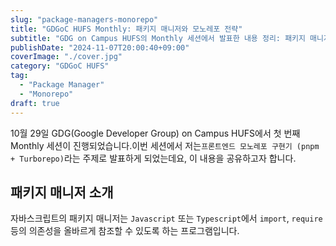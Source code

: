 ```yaml
---
slug: "package-managers-monorepo"
title: "GDGoC HUFS Monthly: 패키지 매니저와 모노레포 전략"
subtitle: "GDG on Campus HUFS의 Monthly 세션에서 발표한 내용 정리: 패키지 매니저 소개와 레포전략의 적절한 시점과 그 장점"
publishDate: "2024-11-07T20:00:40+09:00"
coverImage: "./cover.jpg"
category: "GDGoC HUFS"
tag:
  - "Package Manager"
  - "Monorepo"
draft: true
---
```



10월 29일 GDG(Google Developer Group) on Campus HUFS에서 첫 번째 Monthly 세션이 진행되었습니다.이번 세션에서 저는`프론트엔드 모노레포 구현기 (pnpm + Turborepo)`라는 주제로 발표하게 되었는데요, 이 내용을 공유하고자 합니다.

## 패키지 매니저 소개
자바스크립트의 패키지 매니저는 `Javascript` 또는 `Typescript`에서 `import`, `require` 등의 의존성을 올바르게 참조할 수 있도록 하는 프로그램입니다.